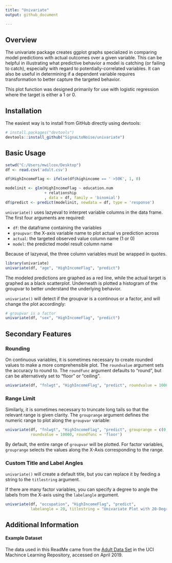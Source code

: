 ```yaml
---
title: "Univariate"
output: github_document

---
```


## Overview


The univariate package creates ggplot graphs specialized in comparing model predictions with actual outcomes over a given variable.  This can be helpful in illustrating what predictive behavior a model is catching (or failing to catch), especially with regard to potentially-correlated variables. It can also be useful in determining if a dependent variable requires transformation to better capture the targeted behavior.

This plot function was designed primarily for use with logistic regression where the target is either a 1 or 0.

## Installation

The easiest way is to install from GitHub directly using devtools:

```r
# install.packages("devtools")
devtools::install_github("SignaLtoNoise/univariate")
```


## Basic Usage

```r
setwd("C:/Users/mwilcox/Desktop")
df <- read.csv('adult.csv')

df$HighIncomeFlag <- ifelse(df$highincome == ' >50K', 1, 0)

modelinit <- glm(HighIncomeFlag ~ education.num
                 + relationship
                 , data = df, family = 'binomial')
df$predict <- predict(modelinit, newdata = df, type = 'response')

```

`univariate()` uses lazyeval to interpret variable columns in the data frame. The first four arguments are required:

* `df`: the dataframe containing the variables
* `groupvar`: the X-axis variable name to plot actual vs prediction across
* `actual`: the targeted observed value column name (1 or 0)
* `model`: the predicted model result column name


Because of lazyeval, the three column variables must be wrapped in quotes.

```r
library(univariate)
univariate(df, "age", "HighIncomeFlag", "predict")
```

The modeled predictions are graphed as a red line, while the actual target is graphed as a black scatterplot. Underneath is plotted a histogram of the groupvar to better understand the underlying behavior.

`univariate()` will detect if the groupvar is a continous or a factor, and will change the plot accordingly:

```r
# groupvar is a factor
univariate(df, "sex", "HighIncomeFlag", "predict")
```

## Secondary Features

### Rounding
On continuous variables, it is sometimes necessary to create rounded values to make a more comprehensible plot. The `roundvalue` argument sets the accuracy to round to.  The `roundfunc` argument defaults to "round", but can be alternatively set to "floor" or "ceiling".

```r
univariate(df, "fnlwgt", "HighIncomeFlag", "predict", roundvalue = 10000, roundfunc = 'floor')
```

### Range Limit
Similarly, it is sometimes necessary to truncate long tails so that the relevant range is given clarity. The `grouprange` argument defines the numeric range to plot along the `groupvar` variable:

```r
univariate(df, "fnlwgt", "HighIncomeFlag", "predict", grouprange = c(0, 600000),
           roundvalue = 10000, roundfunc = 'floor')
```

By default, the entire range of `groupvar` will be plotted.  For factor variables, `grouprange` selects the values along the X-Axis corresponding to the range.

### Custom Title and Label Angles
`univariate()` will create a default title, but you can replace it by feeding a string to the `titlestring` argument.

If there are many factor variables, you can specify a degree to angle the labels from the X-axis using the `labelangle` argument.
```r
univariate(df, "occupation", "HighIncomeFlag", "predict",
           labelangle = 20, titlestring = "Univariate Plot with 20-Degree Labels")
```

## Additional Information

#### Example Dataset
The data used in this ReadMe came from the [Adult Data Set](https://archive.ics.uci.edu/ml/datasets/adult) in the UCI Machince Learning Repository, accessed on April 2019.

